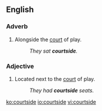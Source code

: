 ==English==

===Adverb===
{{en-adv|-}}
# {{context|sports}} Alongside the [[court]] of play.
#: ''They sat '''courtside'''.''

===Adjective===
{{en-adj|-}}
# {{context|sports}} Located next to the [[court]] of play.
#: ''They had '''courtside''' seats.''

[[ko:courtside]]
[[io:courtside]]
[[vi:courtside]]